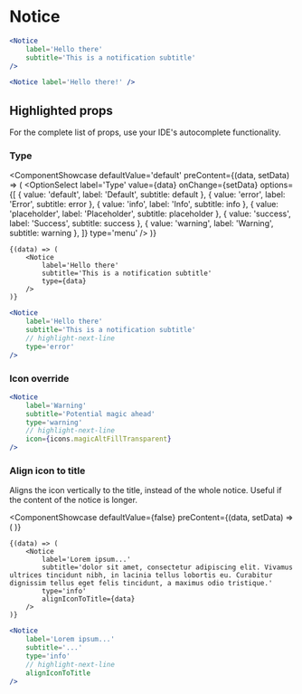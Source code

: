 # Notice


<ComponentShowcase>
	<Notice
		label='Hello there'
		subtitle='This is a notification subtitle'
	/>
</ComponentShowcase>

```jsx
<Notice
	label='Hello there'
	subtitle='This is a notification subtitle'
/>
```

<ComponentShowcase>
	<Notice label='Hello there!' />
</ComponentShowcase>

```jsx
<Notice label='Hello there!' />
```

## Highlighted props

For the complete list of props, use your IDE's autocomplete functionality.

### Type

<ComponentShowcase
	defaultValue='default'
	preContent={(data, setData) => (
		<OptionSelect
			label='Type'
			value={data}
			onChange={setData}
			options={[
				{ value: 'default', label: 'Default', subtitle: <span className='es-uic-font-mono'>default</span> },
				{ value: 'error', label: 'Error', subtitle: <span className='es-uic-font-mono'>error</span> },
				{ value: 'info', label: 'Info', subtitle: <span className='es-uic-font-mono'>info</span> },
				{ value: 'placeholder', label: 'Placeholder', subtitle: <span className='es-uic-font-mono'>placeholder</span> },
				{ value: 'success', label: 'Success', subtitle: <span className='es-uic-font-mono'>success</span> },
				{ value: 'warning', label: 'Warning', subtitle: <span className='es-uic-font-mono'>warning</span> },
			]}
			type='menu'
		/>
	)}
>
	{(data) => (
		<Notice
			label='Hello there'
			subtitle='This is a notification subtitle'
			type={data}
		/>
	)}
</ComponentShowcase>

```jsx
<Notice
	label='Hello there'
	subtitle='This is a notification subtitle'
	// highlight-next-line
	type='error'
/>
```

### Icon override

<ComponentShowcase>
	<Notice
		label='Warning'
		subtitle='Potential magic ahead'
		type='warning'
		icon={icons.magicAltFillTransparent}
	/>
</ComponentShowcase>

```jsx
<Notice
	label='Warning'
	subtitle='Potential magic ahead'
	type='warning'
	// highlight-next-line
	icon={icons.magicAltFillTransparent}
/>
```

### Align icon to title

Aligns the icon vertically to the title, instead of the whole notice. Useful if the content of the notice is longer.

<ComponentShowcase
	defaultValue={false}
	preContent={(data, setData) => (
		<Checkbox
			checked={data}
			onChange={setData}
			label='Align icon to title'
		/>
	)}
>
	{(data) => (
		<Notice
			label='Lorem ipsum...'
			subtitle='dolor sit amet, consectetur adipiscing elit. Vivamus ultrices tincidunt nibh, in lacinia tellus lobortis eu. Curabitur dignissim tellus eget felis tincidunt, a maximus odio tristique.'
			type='info'
			alignIconToTitle={data}
		/>
	)}
</ComponentShowcase>

```jsx
<Notice
	label='Lorem ipsum...'
	subtitle='...'
	type='info'
	// highlight-next-line
	alignIconToTitle
/>
```
